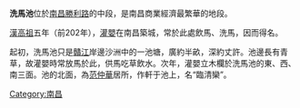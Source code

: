 '''洗馬池'''位於[[南昌|南昌]][[勝利路|勝利路]]的中段，是南昌商業經濟最繁華的地段。

[[漢高祖|漢高祖]]五年（前202年），[[灌嬰|灌嬰]]在南昌築城，常於此處飲馬、洗馬，因而得名。

起初，洗馬池只是[[贛江|贛江]]岸邊沙洲中的一池塘，廣約半畝，深約丈許。池邊長有青草，故灌嬰時常放馬於此，供馬吃草飲水。次年，灌嬰立木欄於洗馬池的東、西、南三面。池的北面，為[[范仲華|范仲華]]居所，作軒于池上，名“臨清欒”。

{{老南昌}}


[[Category:南昌|Category:南昌]]